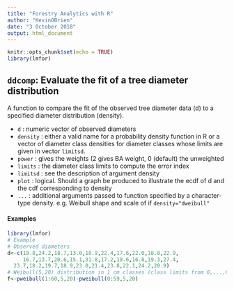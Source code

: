 ```yaml
---
title: "Forestry Analytics with R"
author: "KevinOBrien"
date: "3 October 2018"
output: html_document
---
```


```r
knitr::opts_chunk$set(echo = TRUE)
library(lmfor)
```

## ``ddcomp``: Evaluate the fit of a tree diameter distribution

A function to compare the fit of the observed tree diameter data (d) to a specified diameter distribution (density).


* ``d`` : numeric vector of observed diameters
* ``density`` : either a valid name for a probability density function in R or a vector of diameter class densities for diameter classes whose limits are given in vector ``limitsd``.
* ``power`` : gives the weights (2 gives BA weight, 0 (default) the unweighted
* ``limits`` : the diameter class limits to compute the error index
* ``limitsd`` : see the description of argument density
* ``plot`` : logical. Should a graph be produced to illustrate the ecdf of d and the cdf corresponding to density
* ``...`` : additional arguments passed to function specified by a character-type density. e.g. Weibull 
   shape and scale of if ``density="dweibull"``
   
####  Examples
```r
library(lmfor)
# Example 
# Observed diameters 
d<-c(18.8,24.2,18.7,13.0,18.9,22.4,17.6,22.0,18.8,22.9,
     16.7,13.7,20.6,15.1,31.8,17.2,19.6,16.8,19.3,27.4,
  23.7,18.2,19.7,18.9,23.0,21.4,23.8,22.1,24.2,20.9)
# Weibull(5,20) distribution in 1 cm classes (class limits from 0,...,60)
f<-pweibull(1:60,5,20)-pweibull(0:59,5,20)
```








